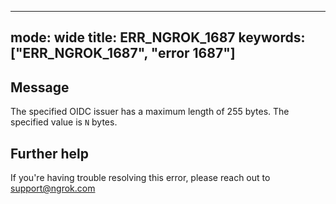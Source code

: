 
---
mode: wide
title: ERR_NGROK_1687
keywords: ["ERR_NGROK_1687", "error 1687"]
---

## Message
The specified OIDC issuer has a maximum length of 255 bytes. The specified value is `N` bytes.




## Further help
If you're having trouble resolving this error, please reach out to [support@ngrok.com](mailto:support@ngrok.com?subject=Help%20with%20ERR_NGROK_1687)

